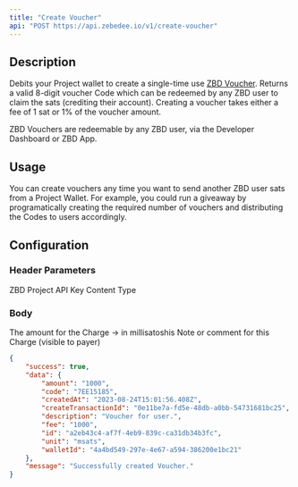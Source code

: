 ```yaml
---
title: "Create Voucher"
api: "POST https://api.zebedee.io/v1/create-voucher"
---
```


## Description

Debits your Project wallet to create a single-time use [ZBD Voucher](/get-started/vouchers). Returns a valid 8-digit voucher Code which can be redeemed by any ZBD user to claim the sats (crediting their account). Creating a voucher takes either a fee of 1 sat or 1% of the voucher amount. 

<Tip>ZBD Vouchers are redeemable by any ZBD user, via the Developer Dashboard or ZBD App.</Tip>

## Usage

You can create vouchers any time you want to send another ZBD user sats from a Project Wallet. For example, you could run a giveaway by programatically creating the required number of vouchers and distributing the Codes to users accordingly.

## Configuration

### Header Parameters

<ParamField required header="apikey" type="string">
  ZBD Project API Key
</ParamField>

<ParamField initialValue="application/json" header="Content-Type" type="string">
  Content Type
</ParamField>

### Body

<ParamField required body="amount" type="string">
  The amount for the Charge -> in millisatoshis
</ParamField>

<ParamField body="description" type="string">
  Note or comment for this Charge (visible to payer)
</ParamField>



<ResponseExample>

```json Response
{
    "success": true,
    "data": {
        "amount": "1000",
        "code": "7EE15185",
        "createdAt": "2023-08-24T15:01:56.408Z",
        "createTransactionId": "0e11be7a-fd5e-48db-a0bb-54731681bc25",
        "description": "Voucher for user.",
        "fee": "1000",
        "id": "a2eb43c4-af7f-4eb9-839c-ca31db34b3fc",
        "unit": "msats",
        "walletId": "4a4bd549-297e-4e67-a594-386200e1bc21"
    },
    "message": "Successfully created Voucher."
}
```

</ResponseExample>
